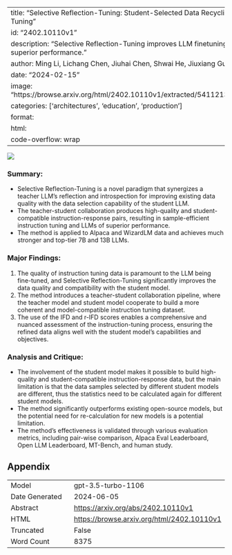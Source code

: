 
---
title: "Selective Reflection-Tuning: Student-Selected Data Recycling for LLM Instruction-Tuning"
id: "2402.10110v1"
description: "Selective Reflection-Tuning improves LLM finetuning without new data, achieving superior performance."
author: Ming Li, Lichang Chen, Jiuhai Chen, Shwai He, Jiuxiang Gu, Tianyi Zhou
date: "2024-02-15"
image: "https://browse.arxiv.org/html/2402.10110v1/extracted/5411213/Figures/reflection_main.png"
categories: ['architectures', 'education', 'production']
format:
  html:
    code-overflow: wrap
---

![](https://browse.arxiv.org/html/2402.10110v1/extracted/5411213/Figures/reflection_main.png)

### **Summary:**
- Selective Reflection-Tuning is a novel paradigm that synergizes a teacher LLM’s reflection and introspection for improving existing data quality with the data selection capability of the student LLM.
- The teacher-student collaboration produces high-quality and student-compatible instruction-response pairs, resulting in sample-efficient instruction tuning and LLMs of superior performance.
- The method is applied to Alpaca and WizardLM data and achieves much stronger and top-tier 7B and 13B LLMs.

### Major Findings:
1. The quality of instruction tuning data is paramount to the LLM being fine-tuned, and Selective Reflection-Tuning significantly improves the data quality and compatibility with the student model.
2. The method introduces a teacher-student collaboration pipeline, where the teacher model and student model cooperate to build a more coherent and model-compatible instruction tuning dataset.
3. The use of the IFD and r-IFD scores enables a comprehensive and nuanced assessment of the instruction-tuning process, ensuring the refined data aligns well with the student model’s capabilities and objectives.

### Analysis and Critique:
- The involvement of the student model makes it possible to build high-quality and student-compatible instruction-response data, but the main limitation is that the data samples selected by different student models are different, thus the statistics need to be calculated again for different student models.
- The method significantly outperforms existing open-source models, but the potential need for re-calculation for new models is a potential limitation.
- The method's effectiveness is validated through various evaluation metrics, including pair-wise comparison, Alpaca Eval Leaderboard, Open LLM Leaderboard, MT-Bench, and human study.

## Appendix

|          |          |
|----------|----------|
| Model     | gpt-3.5-turbo-1106       |
| Date Generated     | 2024-06-05       |
| Abstract | [https://arxiv.org/abs/2402.10110v1](https://arxiv.org/abs/2402.10110v1)        |
| HTML     | [https://browse.arxiv.org/html/2402.10110v1](https://browse.arxiv.org/html/2402.10110v1)       |
| Truncated       | False       |
| Word Count       | 8375       |